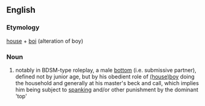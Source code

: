 ==English==

===Etymology===
[[house]] + [[boi]] (alteration of boy)

===Noun===
{{en-noun|s}}

# notably in BDSM-type roleplay, a male [[bottom]] (i.e. submissive partner), defined not by junior age, but by his obedient role of [[houseboy|(house)boy]] doing the household and generally at his master's beck and call, which implies him being subject to [[spanking]] and/or other punishment by the dominant 'top'